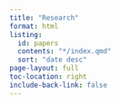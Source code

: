 ```yaml
---
title: "Research"
format: html
listing:
  id: papers
  contents: "*/index.qmd"
  sort: "date desc"
page-layout: full
toc-location: right
include-back-link: false
---
```


:::{#papers}
:::
